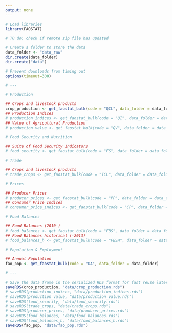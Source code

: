 ```yaml
---
output: none
---
```


```r

# Load libraries
library(FAOSTAT)

# TO do: check if remote zip file has updated

# Create a folder to store the data
data_folder <- "data_raw"
dir.create(data_folder)
dir.create("data")

# Prevent downloads from timing out
options(timeout=300)

# ---

# Production

## Crops and livestock products
crop_production <- get_faostat_bulk(code = "QCL", data_folder = data_folder)
## Production Indices
# production_indices <- get_faostat_bulk(code = "QI", data_folder = data_folder)
## Value of Agricultural Production
# production_value <- get_faostat_bulk(code = "QV", data_folder = data_folder)

# Food Security and Nutrition

## Suite of Food Security Indicators
# food_security <- get_faostat_bulk(code = "FS", data_folder = data_folder)

# Trade

## Crops and livestock products
# trade_crops <- get_faostat_bulk(code = "TCL", data_folder = data_folder)

# Prices

## Producer Prices
# producer_prices <- get_faostat_bulk(code = "PP", data_folder = data_folder)
## Consumer Price Indices
# consumer_price_indices <- get_faostat_bulk(code = "CP", data_folder = data_folder)

# Food Balances

## Food Balances (2010-)
# food_balances <- get_faostat_bulk(code = "FBS", data_folder = data_folder)
## Food Balances historical (-2013)
# food_balances_h <- get_faostat_bulk(code = "FBSH", data_folder = data_folder)

# Population & Employment

## Annual Population
fao_pop <- get_faostat_bulk(code = "OA", data_folder = data_folder)

# ---

# Save the data frame in the serialized RDS format for fast reuse later.
saveRDS(crop_production, "data/crop_production.rds")
# saveRDS(production_indices, "data/production_indices.rds")
# saveRDS(production_value, "data/production_value.rds")
# saveRDS(food_security, "data/food_security.rds")
# saveRDS(trade_crops, "data/trade_crops.rds")
# saveRDS(producer_prices, "data/producer_prices.rds")
# saveRDS(food_balances, "data/food_balances.rds")
# saveRDS(food_balances_h, "data/food_balances_h.rds")
saveRDS(fao_pop, "data/fao_pop.rds")

```
